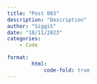 ```yaml
---
title: "Post 003"
description: "Description"
author: "SiggiS"
date: "10/11/2023"
categories:
    - Code

format:
        html:
            code-fold: true
---
```

